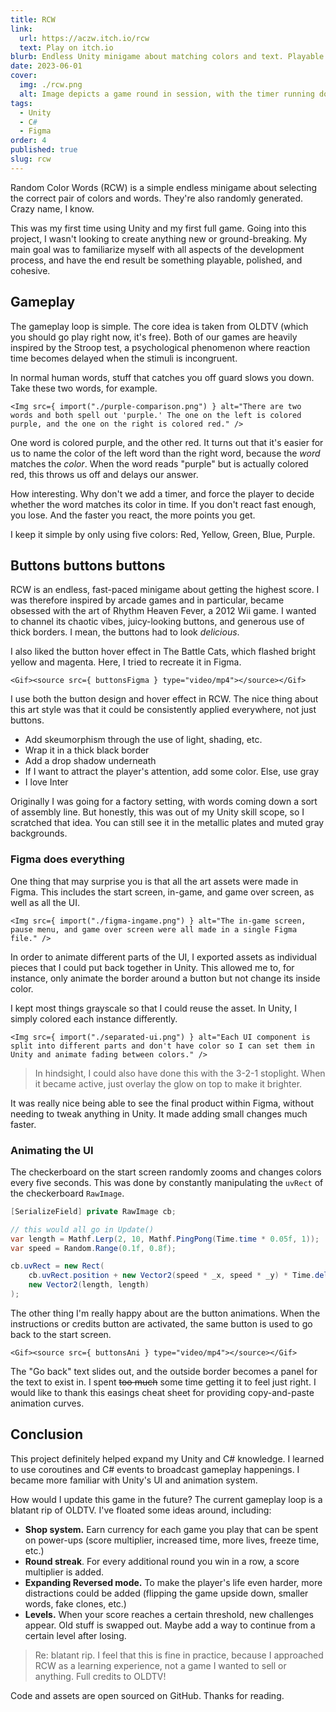 ```yaml
---
title: RCW
link:
  url: https://aczw.itch.io/rcw
  text: Play on itch.io
blurb: Endless Unity minigame about matching colors and text. Playable from your browser!
date: 2023-06-01
cover:
  img: ./rcw.png
  alt: Image depicts a game round in session, with the timer running down and the player already having lost one life.
tags:
  - Unity
  - C#
  - Figma
order: 4
published: true
slug: rcw
---
```







Random Color Words (RCW) is a simple endless minigame about selecting the correct pair of colors and words. They're also randomly generated. Crazy name, I know.

This was my first time using Unity and my first full game. Going into this project, I wasn't looking to create anything new or ground-breaking. My main goal was to familiarize myself with all aspects of the development process, and have the end result be something playable, polished, and cohesive.

## Gameplay

The gameplay loop is simple. The core idea is taken from <Link href="https://store.steampowered.com/app/643270/OLDTV/" newTab>OLDTV</Link> (which you should go play right now, it's free). Both of our games are heavily inspired by the <Link href="https://en.wikipedia.org/wiki/Stroop_effect" newTab>Stroop test</Link>, a psychological phenomenon where reaction time becomes delayed when the stimuli is incongruent.

In normal human words, stuff that catches you off guard slows you down. Take these two words, for example.

    <Img src={ import("./purple-comparison.png") } alt="There are two words and both spell out 'purple.' The one on the left is colored purple, and the one on the right is colored red." />

One word is colored purple, and the other red. It turns out that it's easier for us to name the color of the left word than the right word, because the *word* matches the *color*. When the word reads "purple" but is actually colored red, this throws us off and delays our answer.

How interesting. Why don't we add a timer, and force the player to decide whether the word matches its color in time. If you don't react fast enough, you lose. And the faster you react, the more points you get.

I keep it simple by only using five colors: Red, Yellow, Green, Blue, Purple.

## Buttons buttons buttons

RCW is an endless, fast-paced minigame about getting the highest score. I was therefore inspired by arcade games and in particular, became obsessed with the art of <Link href="https://en.wikipedia.org/wiki/Rhythm_Heaven_Fever" newTab>Rhythm Heaven Fever</Link>, a 2012 Wii game. I wanted to channel its chaotic vibes, juicy-looking buttons, and generous use of thick borders. I mean, the buttons had to look *delicious*.

I also liked the button hover effect in <Link href="https://battlecats.club/en/series/battlecats/" newTab>The Battle Cats</Link>, which flashed bright yellow and magenta. Here, I tried to recreate it in Figma.

    <Gif><source src={ buttonsFigma } type="video/mp4"></source></Gif>

I use both the button design and hover effect in RCW. The nice thing about this art style was that it could be consistently applied everywhere, not just buttons.

- Add skeumorphism through the use of light, shading, etc.
- Wrap it in a thick black border
- Add a drop shadow underneath
- If I want to attract the player's attention, add some color. Else, use gray
- I love Inter

Originally I was going for a factory setting, with words coming down a sort of assembly line. But honestly, this was out of my Unity skill scope, so I scratched that idea. You can still see it in the metallic plates and muted gray backgrounds.

### Figma does everything

One thing that may surprise you is that all the art assets were made in Figma. This includes the start screen, in-game, and game over screen, as well as all the UI.

    <Img src={ import("./figma-ingame.png") } alt="The in-game screen, pause menu, and game over screen were all made in a single Figma file." />

In order to animate different parts of the UI, I exported assets as individual pieces that I could put back together in Unity. This allowed me to, for instance, only animate the border around a button but not change its inside color.

I kept most things grayscale so that I could reuse the asset. In Unity, I simply colored each instance differently.

    <Img src={ import("./separated-ui.png") } alt="Each UI component is split into different parts and don't have color so I can set them in Unity and animate fading between colors." />

> In hindsight, I could also have done this with the 3-2-1 stoplight. When it became active, just overlay the glow on top to make it brighter.

It was really nice being able to see the final product within Figma, without needing to tweak anything in Unity. It made adding small changes much faster.

### Animating the UI

The checkerboard on the start screen randomly zooms and changes colors every five seconds. This was done by constantly manipulating the `uvRect` of the checkerboard `RawImage`.

```csharp
[SerializeField] private RawImage cb;

// this would all go in Update()
var length = Mathf.Lerp(2, 10, Mathf.PingPong(Time.time * 0.05f, 1));
var speed = Random.Range(0.1f, 0.8f);

cb.uvRect = new Rect(
    cb.uvRect.position + new Vector2(speed * _x, speed * _y) * Time.deltaTime,
    new Vector2(length, length)
);
```

The other thing I'm really happy about are the button animations. When the instructions or credits button are activated, the same button is used to go back to the start screen.

    <Gif><source src={ buttonsAni } type="video/mp4"></source></Gif>

The "Go back" text slides out, and the outside border becomes a panel for the text to exist in. I spent ~~too much~~ some time getting it to feel just right. I would like to thank this <Link href="https://easings.net/" newTab>easings cheat sheet</Link> for providing copy-and-paste animation curves.

## Conclusion

This project definitely helped expand my Unity and C# knowledge. I learned to use coroutines and C# events to broadcast gameplay happenings. I became more familiar with Unity's UI and animation system.

How would I update this game in the future? The current gameplay loop is a blatant rip of OLDTV. I've floated some ideas around, including:

- **Shop system.** Earn currency for each game you play that can be spent on power-ups (score multiplier, increased time, more lives, freeze time, etc.)
- **Round streak**. For every additional round you win in a row, a score multiplier is added.
- **Expanding Reversed mode.** To make the player's life even harder, more distractions could be added (flipping the game upside down, smaller words, fake clones, etc.)
- **Levels.** When your score reaches a certain threshold, new challenges appear. Old stuff is swapped out. Maybe add a way to continue from a certain level after losing.

> Re: blatant rip. I feel that this is fine in practice, because I approached RCW as a learning experience, not a game I wanted to sell or anything. Full credits to OLDTV!

Code and assets are <Link href="https://github.com/aczw/RCW" newTab>open sourced on GitHub</Link>. Thanks for reading.